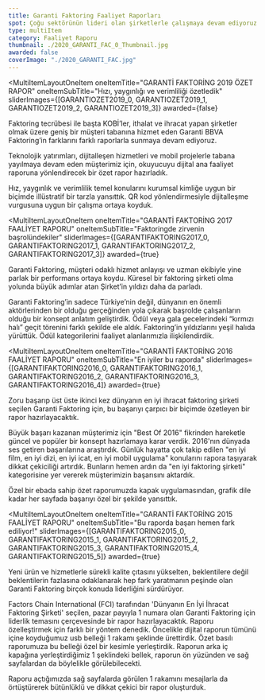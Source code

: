 ```yaml
---
title: Garanti Faktoring Faaliyet Raporları
spot: Çoğu sektörünün lideri olan şirketlerle çalışmaya devam ediyoruz. Bunlardan biri de Garanti Factoring… Saygın bir finans kuruluşu tarafından üst üste iki kez "Dünyanın En İyi İhracat Factoring Şirketi" seçilen <strong>Garanti Factoring, için liderlik temalı ve yenilikçi raporlar ürettik.</strong> En iyi olmayı, liderliği en iyi şekilde anlatacak raporlarla yansıttık.
type: multiItem
category: Faaliyet Raporu
thumbnail: ./2020_GARANTI_FAC_0_Thumbnail.jpg
awarded: false
coverImage: "./2020_GARANTI_FAC.jpg"
---
```




<MultiItemLayoutOneItem oneItemTitle="GARANTİ FAKTORİNG 2020 FAALİYET RAPORU" sliderImages={[GARANTIFAC2020_0]} awarded={false}></MultiItemLayoutOneItem>


<MultiItemLayoutOneItem 
    oneItemTitle="GARANTİ FAKTORİNG 2019 ÖZET RAPOR"
    oneItemSubTitle="Hızı, yaygınlığı ve verimliliği özetledik"
    sliderImages={[GARANTIOZET2019_0, GARANTIOZET2019_1, GARANTIOZET2019_2, GARANTIOZET2019_3]}
    awarded={false}
>
Faktoring tecrübesi ile başta KOBİ’ler, ithalat ve ihracat yapan şirketler olmak üzere geniş bir müşteri tabanına hizmet eden Garanti BBVA Faktoring’in farklarını farklı raporlarla sunmaya devam ediyoruz.

Teknolojik yatırımları, dijitalleşen hizmetleri ve mobil projelerle tabana yayılmaya devam eden müşterimiz için, okuyucuyu dijital ana faaliyet raporuna yönlendirecek bir özet rapor hazırladık.

Hız, yaygınlık ve verimlilik temel konularını kurumsal kimliğe uygun bir biçimde illüstratif bir tarzla yansıttık. QR kod yönlendirmesiyle dijitalleşme vurgusuna uygun bir çalışma ortaya koyduk.

</MultiItemLayoutOneItem>


<MultiItemLayoutOneItem
    oneItemTitle="GARANTİ FAKTORİNG 2017 FAALİYET RAPORU" 
    oneItemSubTitle="Faktoringde zirvenin başrolündekiler"
    sliderImages={[GARANTIFAKTORING2017_0, GARANTIFAKTORING2017_1, GARANTIFAKTORING2017_2, GARANTIFAKTORING2017_3]}
    awarded={true}
>
Garanti Faktoring, müşteri odaklı hizmet anlayışı ve uzman ekibiyle yine parlak bir performans ortaya koydu. Küresel bir faktoring şirketi olma yolunda büyük adımlar atan Şirket’in yıldızı daha da parladı.

Garanti Faktoring’in sadece Türkiye’nin değil, dünyanın en önemli aktörlerinden bir olduğu gerçeğinden yola çıkarak başrolde çalışanların olduğu bir konsept anlatım geliştirdik. Ödül veya gala gecelerindeki “kırmızı halı” geçit törenini farklı şekilde ele aldık. Faktoring’in yıldızlarını yeşil halıda yürüttük. Ödül kategorilerini faaliyet alanlarımızla ilişkilendirdik.

</MultiItemLayoutOneItem>


<MultiItemLayoutOneItem
    oneItemTitle="GARANTİ FAKTORİNG 2016 FAALİYET RAPORU" 
    oneItemSubTitle="En iyiler bu raporda"
    sliderImages={[GARANTIFAKTORING2016_0, GARANTIFAKTORING2016_1, GARANTIFAKTORING2016_2, GARANTIFAKTORING2016_3, GARANTIFAKTORING2016_4]}
    awarded={true}
>
Zoru başarıp üst üste ikinci kez dünyanın en iyi ihracat faktoring şirketi seçilen Garanti Faktoring için, bu başarıyı çarpıcı bir biçimde özetleyen bir rapor hazırlayacaktık.

Büyük başarı kazanan müşterimiz için "Best Of 2016" fikrinden hareketle güncel ve popüler bir konsept hazırlamaya karar verdik. 2016'nın dünyada ses getiren başarılarına araştırdık. Günlük hayatta çok takip edilen "en iyi film, en iyi dizi, en iyi icat, en iyi mobil uygulama" konularını rapora taşıyarak dikkat çekiciliği artırdık. Bunların hemen ardın da "en iyi faktoring şirketi" kategorisine yer vererek müşterimizin başarısını aktardık.

Özel bir ebada sahip özet raporumuzda kapak uygulamasından, grafik dile kadar her sayfada başarıyı özel bir şekilde yansıttık.

</MultiItemLayoutOneItem>


<MultiItemLayoutOneItem
    oneItemTitle="GARANTİ FAKTORİNG 2015 FAALİYET RAPORU" 
    oneItemSubTitle="Bu raporda başarı hemen fark ediliyor!"
    sliderImages={[GARANTIFAKTORING2015_0, GARANTIFAKTORING2015_1, GARANTIFAKTORING2015_2, GARANTIFAKTORING2015_3, GARANTIFAKTORING2015_4, GARANTIFAKTORING2015_5]}
    awarded={true}
>
Yeni ürün ve hizmetlerle sürekli kalite çıtasını yükselten, beklentilere değil beklentilerin fazlasına odaklanarak hep fark yaratmanın peşinde olan Garanti Faktoring birçok konuda liderliğini sürdürüyor.

Factors Chain International (FCI) tarafından 'Dünyanın En İyi İhracat Faktoring Şirketi' seçilen, pazar payıyla 1 numara olan Garanti Faktoring için liderlik temasını çerçevesinde bir rapor hazırlayacaktık. Raporu özelleştirmek için farklı bir yöntem denedik. Öncelikle dijital raporun tümünü içine koyduğumuz usb belleği 1 rakamı şeklinde ürettirdik. Özet basılı raporumuza bu belleği özel bir kesimle yerleştirdik. Raporun arka iç kapağına yerleştirdiğimiz 1 şeklindeki bellek, raporun ön yüzünden ve sağ sayfalardan da böylelikle görülebilecekti.

Raporu açtığımızda sağ sayfalarda görülen 1 rakamını mesajlarla da örtüştürerek bütünlüklü ve dikkat çekici bir rapor oluşturduk.

</MultiItemLayoutOneItem>
